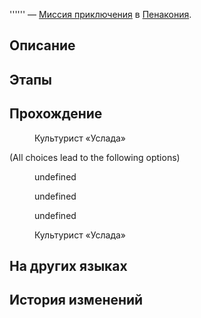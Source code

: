 {{Дополнить|Диалоги.}}
{{Миссия Инфобокс
|id              = 4340117
|Название        = 
|Изображение     = Миссия Освоения .png
|Тип             = Миссия приключения
|События         = 
|Глава           = 
|Условия         = Завершена [[Миссия Освоения]] ''[[Фаворит]]''
|Персонажи       = Культурист «Услада»; Первопроходец
|СтартЛокация    = Отборочная площадка выжженных песков от Услады™
|Мир             = Пенакония
|Локации         = Отборочная площадка выжженных песков от Услады™
|Предыдущая      = 
|Следующая       = 
|Награды         = Конденсированный эфир*2; Кредиты*3 000
}}
'''''' — [[Миссия приключения]] в [[Пенакония]].

==Описание==
{{Описание|<!--официальное описание из Перекрёстка судеб-->}}

==Этапы==


==Прохождение==
{{Дополнить}}


:{{Диалог|?}} Культурист «Услада»
<!--Unknown TalkSentence: 434025001-->
:<!--Unknown TalkSentence: 434025002-->
:<!--Unknown TalkSentence: 434025003-->
<!--Unknown TalkSentence: 434025026-->
;(All choices lead to the following options)
:{{Диалог|Стрелка}} undefined
:{{Диалог|Стрелка}} undefined
:{{Диалог|Стрелка}} undefined


:{{Диалог|?}} Культурист «Услада»
<!--Unknown TalkSentence: 434025076-->
{{Диалог Конец}}

==На других языках==
{{На других языках
|en   = 
|zhs  = 
|zht  = 
|ja   = 
|ko   = 
|es   = 
|fr   = 
|ru   = 
|th   = 
|vi   = 
|de   = 
|id   = 
|pt   = 
}}

==История изменений==
{{История изменений|2.7}}
